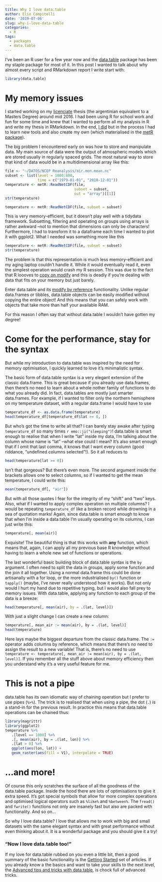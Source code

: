 ```yaml
---
title: Why I love data.table
author: Elio Campitelli
date: '2019-07-06'
slug: why-i-love-data-table
categories:
  - R
tags:
  - packages
  - data.table
---
```


I've been an R user for a few year now and the [data.table](https://github.com/Rdatatable/data.table/wiki) package has been my staple package for most of it. In this post I wanted to talk about why almost every script and RMarkdown report I write start with:

```r
library(data.table)
```

# My memory issues

I started working on my [licenciate](https://en.wikipedia.org/wiki/Licentiate_(degree)) thesis (the argentinian equivalent to a Masters Degree) around mid 2016. I had been using R for school work and fun for some time and knew that I wanted to perform all my analysis in R and write my thesis in RMarkdown. In the end, [I did](https://github.com/eliocamp/tesis/) but in the process I had to learn new tools and also create my own (which materialised in the [metR package](https://eliocamp.github.io/metR/)). 

The big problem I encountered early on was how to store and manipulate data. My main source of data were the output of atmospheric models which are stored usually in regularly spaced grids. The most natural way to store that kind of data would be in a multidimensional array like this:


```r
file <- "~/DATOS/NCEP Reanalysis/air.mon.mean.nc"
subset <- list(level = 1000:800, 
               time = c("1979-01-01", "2018-12-01"))
temperature <- metR::ReadNetCDF(file, 
                                subset = subset,
                                out = "array")[[1]]
str(temperature)
```

```r
temperature <- metR::ReadNetCDF(file, subset = subset)
```

This is very memory-efficient, but it doesn't play well with a tidydata framework. Subsetting, filtering and operating on groups using arrays is rather awkward --not to mention that dimensions can only be characters! Furthermore, I had to transform it to a dataframe each time I wanted to plot it with ggplot2. What I needed was something more like this

```r
temperature <- metR::ReadNetCDF(file, subset = subset)
str(temperature)
```

The problem is that this representation is much less memory-efficient and my aging laptop couldn't handle it. While it would eventually read it, even the simplest operation would crash my R session. This was due to the fact that R loooves to [copy on modify](http://adv-r.had.co.nz/memory.html#modification) and this is deadly if you're dealing with data that fits on your memory but just barely. 

Enter data.table and its [modify by reference](https://cran.r-project.org/web/packages/data.table/vignettes/datatable-reference-semantics.html) functionality. Unlike regular data.frames or tibbles, data.table objects can be easily modified without copying the entire object! And this means that you can safely work with objects that take more than half your available RAM. 

For this reason I often say that without data.table I wouldn't have gotten my degree!

# Come for the performance, stay for the syntax

But while my introduction to data.table was inspired by the need for memory optimisation, I quickly learned to love it's minimalistic syntax. 

The basic form of data.table syntax is a very elegant extension of the classic data.frame. This is great because if you already use data.frames, then there's no need to learn about a whole nother family of functions to do what you already did. In fact, data.tables are mostly just smarter data.frames. For example, if I wanted to filter only the northern hemisphere on my temperature dataset, with a regular data.frame I would have to use

```r
temperature_df <- as.data.frame(temperature)
head(temperature_df[temperature_df$lat >= 0, ])
```

But who's got the time to write all that? I can barely stay awake after typing `temperature_df` so many times `r emo::ji("sleeping")`! data.table is smart enough to realise that when I write "lat" inside my data, I'm talking about the column whose name is "lat" --what else could I mean? It's also smart enough that if I omit that last comma, it knows that I want every column (good riddance, "undefined columns selected"!). So it all reduces to

```r
head(temperature[lat >= 0])
```

Isn't that gorgeous? But there's even more. The second argument inside the brackets allows one to select columns, so if I wanted to get the mean temperature, I could write this:


```r
mean(temperature_df[, "air"])
```


But with all those quotes I fear for the integrity of my "shift" and "two" keys. Also, what if I wanted to apply complex operation on multiple columns? I would be repeating `temperature_df` like a broken record while drowning in a sea of quotation marks! Again, since data.table is smart enough to know that when I'm inside a data.table I'm usually operating on its columns, I can just write this:

```r
temperature[, mean(air)]
```

Exquisite! The beautiful thing is that this works with **any** function, which means that, again, I can apply all my previous base R knowledge without having to learn a whole new set of functions or operations. 

The last wonderful basic building block of data.table syntax is the `by` argument. I often need to split the data in groups, apply some function and the join it all together. Using a normal data.frame this could be done artisanally with a for loop, or the more industrialised `by()` function or `tapply()` (maybe, I've never really understood how it works). But not only would I hurt my hand due to repetitive typing, but I would also fall prey to memory issues. With data.table, applying any function to each group of the data is a breeze:

```r
head(temperature[, mean(air), by = .(lat, level)])
```

With just a slight change I can create a new column:


```r
temperature[, mean_air := mean(air), by = .(lat, level)]
head(temperature)
```

Here lays maybe the biggest departure from the classic data.frame. The `:=` operator adds columns by reference, which means that there's no need to assign the result to a new variable! That is, there's no need to use `temperature <- temperature[, mean_air := mean(air), by = .(lat, level)]`. If you remember all the stuff above about memory efficiency then you understand why it's a very useful feature for me. 

# This is not a pipe

data.table has its own idiomatic way of chaining operation but I prefer to use pipes (`%>%`). The trick is to realised that when using a pipe, the dot (`.`) is a stand-in for the previous result. In practice this means that data.table operations can be chained thus:

```r
library(magrittr)
library(ggplot2)
temperature %>% 
   .[level == 1000] %>% 
   .[, mean(air), by = .(lat, lon)] %>% 
   .[lat > 0] %>% 
   ggplot(aes(lon, lat)) +
   geom_raster(aes(fill = V1), interpolate = TRUE)
```


# ...and more!

Of course this only scratches the surface of all the goodness of the data.table package. Inside the hood there are lots of optimisations to give it extra speed. It's got special symbols that allow for more complex operations and optimised logical operators such as `%like%` and `%between%`. The `fread()` and `fwrite()` functions not only are insanely fast but also are packed with functionality. And so on... 

So why I love data.table? I love that allows me to work with big and small datasets with the same elegant syntax and with great performance without even thinking about it. It is a wonderful package and you should give it a try!


### "Now I love data.table too!"

If my love for data.table rubbed on you even a little bit, then a good summary of the basic functionality is the [Getting Started](https://github.com/Rdatatable/data.table/wiki/Getting-started) set of articles. If you already know a the basics and want to take your skills to the next level, the [Advanced tips and tricks with data.table](http://brooksandrew.github.io/simpleblog/articles/advanced-data-table/), is chock full of advanced tricks. 